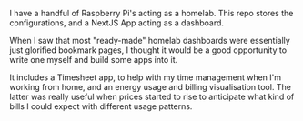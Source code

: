

I have a handful of Raspberry Pi's acting as a homelab. This repo stores the configurations, and a NextJS App acting as a dashboard.

When I saw that most "ready-made" homelab dashboards were essentially just glorified bookmark pages, I thought it would be a good opportunity to write one myself and build some apps into it.

It includes a Timesheet app, to help with my time management when I'm working from home, and an energy usage and billing visualisation tool. The latter was really useful when prices started to rise to anticipate what kind of bills I could expect with different usage patterns.